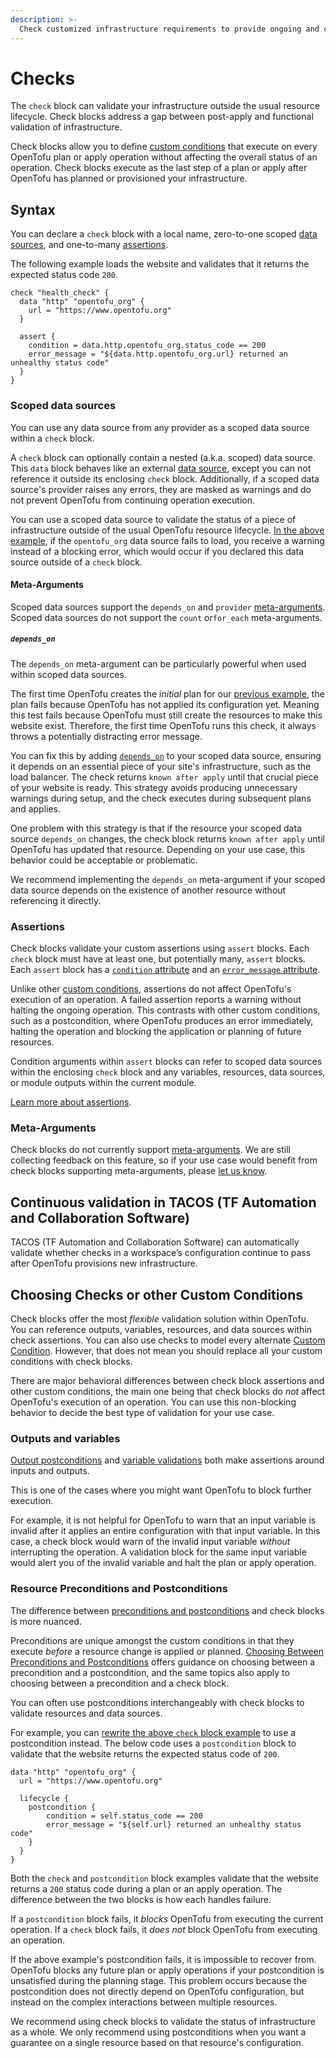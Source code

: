 ```yaml
---
description: >-
  Check customized infrastructure requirements to provide ongoing and continuous verification.
---
```


# Checks

The `check` block can validate your infrastructure outside the usual resource lifecycle. Check blocks address a gap between post-apply and functional validation of infrastructure.

Check blocks allow you to define [custom conditions](/docs/language/expressions/custom-conditions) that execute on every OpenTofu plan or apply operation without affecting the overall status of an operation. Check blocks execute as the last step of a plan or apply after OpenTofu has planned or provisioned your infrastructure.

## Syntax

You can declare a `check` block with a local name, zero-to-one scoped [data sources](#scoped-data-sources), and one-to-many [assertions](#assertions).

The following example loads the website and validates that it returns the expected status code `200`.

```hcl
check "health_check" {
  data "http" "opentofu_org" {
    url = "https://www.opentofu.org"
  }

  assert {
    condition = data.http.opentofu_org.status_code == 200
    error_message = "${data.http.opentofu_org.url} returned an unhealthy status code"
  }
}
```

### Scoped data sources

You can use any data source from any provider as a scoped data source within a `check` block.

A `check` block can optionally contain a nested (a.k.a. scoped) data source. This `data` block behaves like an external [data source](/docs/language/data-sources), except you can not reference it outside its enclosing `check` block. Additionally, if a scoped data source's provider raises any errors, they are masked as warnings and do not prevent OpenTofu from continuing operation execution.

You can use a scoped data source to validate the status of a piece of infrastructure outside of the usual OpenTofu resource lifecycle. [In the above example](#syntax), if the `opentofu_org` data source fails to load, you receive a warning instead of a blocking error, which would occur if you declared this data source outside of a `check` block.

#### Meta-Arguments

Scoped data sources support the `depends_on` and `provider` [meta-arguments](/docs/language/resources/syntax#meta-arguments). Scoped data sources do not support the `count` or`for_each` meta-arguments.

##### `depends_on`

The `depends_on` meta-argument can be particularly powerful when used within scoped data sources.

The first time OpenTofu creates the _initial_ plan for our [previous example](#syntax), the plan fails because OpenTofu has not applied its configuration yet. Meaning this test fails because OpenTofu must still create the resources to make this website exist. Therefore, the first time OpenTofu runs this check, it always throws a potentially distracting error message.

You can fix this by adding [`depends_on`](/docs/language/meta-arguments/depends_on) to your scoped data source, ensuring it depends on an essential piece of your site's infrastructure, such as the load balancer. The check returns  `known after apply` until that crucial piece of your website is ready. This strategy avoids producing unnecessary warnings during setup, and the check executes during subsequent plans and applies.

One problem with this strategy is that if the resource your scoped data source `depends_on` changes, the check block returns `known after apply` until OpenTofu has updated that resource. Depending on your use case, this behavior could be acceptable or problematic.

We recommend implementing the `depends_on` meta-argument if your scoped data source depends on the existence of another resource without referencing it directly.

### Assertions

Check blocks validate your custom assertions using `assert` blocks. Each `check` block must have at least one, but potentially many, `assert` blocks. Each `assert` block has a [`condition` attribute](/docs/language/expressions/custom-conditions#condition-expressions) and an [`error_message` attribute](/docs/language/expressions/custom-conditions#error-messages).

Unlike other [custom conditions](/docs/language/expressions/custom-conditions), assertions do not affect OpenTofu's execution of an operation. A failed assertion reports a warning without halting the ongoing operation. This contrasts with other custom conditions, such as a postcondition, where OpenTofu produces an error immediately, halting the operation and blocking the application or planning of future resources.

Condition arguments within `assert` blocks can refer to scoped data sources within the enclosing `check` block and any variables, resources, data sources, or module outputs within the current module.

[Learn more about assertions](/docs/language/expressions/custom-conditions#checks-with-assertions).

### Meta-Arguments

Check blocks do not currently support [meta-arguments](/docs/language/resources/syntax#meta-arguments). We are still collecting feedback on this feature, so if your use case would benefit from check blocks supporting meta-arguments, please [let us know](https://github.com/opentofu/opentofu/issues/new/choose).

## Continuous validation in TACOS (TF Automation and Collaboration Software)

TACOS (TF Automation and Collaboration Software) can automatically validate whether checks in a workspace’s configuration continue to pass after OpenTofu provisions new infrastructure.

## Choosing Checks or other Custom Conditions

Check blocks offer the most _flexible_ validation solution within OpenTofu. You can reference outputs, variables, resources, and data sources within check assertions. You can also use checks to model every alternate [Custom Condition](/docs/language/expressions/custom-conditions). However, that does not mean you should replace all your custom conditions with check blocks.

There are major behavioral differences between check block assertions and other custom conditions, the main one being that check blocks do _not_ affect OpenTofu's execution of an operation. You can use this non-blocking behavior to decide the best type of validation for your use case.

### Outputs and variables

[Output postconditions](/docs/language/expressions/custom-conditions#outputs) and [variable validations](/docs/language/expressions/custom-conditions#input-variable-validation) both make assertions around inputs and outputs.

This is one of the cases where you might want OpenTofu to block further execution.

For example, it is not helpful for OpenTofu to warn that an input variable is invalid after it applies an entire configuration with that input variable. In this case, a check block would warn of the invalid input variable _without_ interrupting the operation. A validation block for the same input variable would alert you of the invalid variable and halt the plan or apply operation.

### Resource Preconditions and Postconditions

The difference between [preconditions and postconditions](/docs/language/expressions/custom-conditions#preconditions-and-postconditions) and check blocks is more nuanced.

Preconditions are unique amongst the custom conditions in that they execute _before_ a resource change is applied or planned. [Choosing Between Preconditions and Postconditions](/docs/language/expressions/custom-conditions#choosing-between-preconditions-and-postconditions) offers guidance on choosing between a precondition and a postcondition, and the same topics also apply to choosing between a precondition and a check block.

You can often use postconditions interchangeably with check blocks to validate resources and data sources.

For example, you can [rewrite the above `check` block example](#syntax) to use a postcondition instead. The below code uses a `postcondition` block to validate that the website returns the expected status code of `200`.

```hcl
data "http" "opentofu_org" {
  url = "https://www.opentofu.org"

  lifecycle {
    postcondition {
        condition = self.status_code == 200
        error_message = "${self.url} returned an unhealthy status code"
    }
  }
}
```

Both the `check` and `postcondition` block examples validate that the website returns a `200` status code during a plan or an apply operation. The difference between the two blocks is how each handles failure.

If a `postcondition` block fails, it _blocks_ OpenTofu from executing the current operation. If a `check` block fails, it _does not_ block OpenTofu from executing an operation.

If the above example's postcondition fails, it is impossible to recover from. OpenTofu blocks any future plan or apply operations if your postcondition is unsatisfied during the planning stage. This problem occurs because the postcondition does not directly depend on OpenTofu configuration, but instead on the complex interactions between multiple resources.

We recommend using check blocks to validate the status of infrastructure as a whole. We only recommend using postconditions when you want a guarantee on a single resource based on that resource's configuration.
